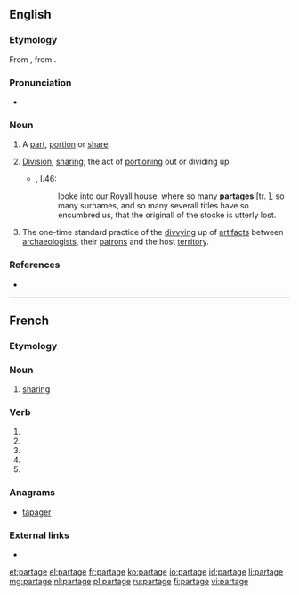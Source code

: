 ==English==

===Etymology===
From {{etyl|frm|en}} {{m|frm|partage}}, from {{m|frm|partir||to share}}.

===Pronunciation===
* {{a|UK}} {{IPA|/ˈpɑːtɪdʒ/|lang=en}}

===Noun===
{{en-noun}}

# {{label|en|obsolete}} A [[part]], [[portion]] or [[share]].
# {{label|en|now|_|rare}} [[division|Division]], [[sharing]]; the act of [[portioning]] out or dividing up.
#* {{RQ:Flr Mntgn Essays}}, I.46:
#*: looke into our Royall house, where so many '''partages''' [tr. {{m|frm|partage|partages}}], so many surnames, and so many severall titles have so encumbred us, that the originall of the stocke is utterly lost.
# {{label|en|archaic|archaeology}} The one-time standard practice of the [[divvying]] up of [[artifact]]s between [[archaeologists]], their [[patrons]] and the host [[territory]].

===References===
* {{R:Webster 1913}}

----

==French==

===Etymology===
{{suffix|partir|age|lang=fr}}

===Noun===
{{fr-noun|m}}

# [[sharing]] {{gloss|act of sharing}}

===Verb===
{{fr-verb-form}}

# {{inflection of|partager||1|s|pres|indc|lang=fr}}
# {{inflection of|partager||3|s|pres|indc|lang=fr}}
# {{inflection of|partager||1|s|pres|subj|lang=fr}}
# {{inflection of|partager||1|s|pres|subj|lang=fr}}
# {{inflection of|partager||2|s|impr|lang=fr}}

===Anagrams===
* [[tapager#French|tapager]]

===External links===
* {{R:TLFi}}

[[et:partage]]
[[el:partage]]
[[fr:partage]]
[[ko:partage]]
[[io:partage]]
[[id:partage]]
[[li:partage]]
[[mg:partage]]
[[nl:partage]]
[[pl:partage]]
[[ru:partage]]
[[fi:partage]]
[[vi:partage]]